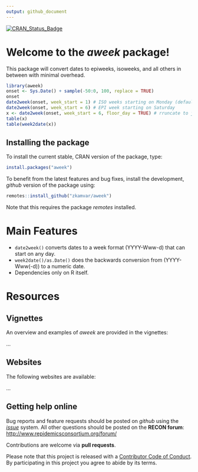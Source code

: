 ```yaml
---
output: github_document
---
```


[![CRAN_Status_Badge](http://www.r-pkg.org/badges/version/aweek)](https://cran.r-project.org/package=aweek)

# Welcome to the *aweek* package!

This package will convert dates to epiweeks, isoweeks, and all others in between
with minimal overhead.

```r

library(aweek)
onset <- Sys.Date() + sample(-50:0, 100, replace = TRUE)
onset
date2week(onset, week_start = 1) # ISO weeks starting on Monday (default)
date2week(onset, week_start = 6) # EPI week starting on Saturday
x <- date2week(onset, week_start = 6, floor_day = TRUE) # rruncate to just the weeks
table(x)
table(week2date(x))
```


## Installing the package

To install the current stable, CRAN version of the package, type:

```r
install.packages("aweek")
```

To benefit from the latest features and bug fixes, install the development, *github* version of the package using:

```r
remotes::install_github("zkamvar/aweek")
```

Note that this requires the package *remotes* installed.


# Main Features

 - `date2week()` converts dates to a week format (YYYY-Www-d) that can start on 
   any day. 
 - `week2date()/as.Date()` does the backwards conversion from (YYYY-Www(-d)) to
   a numeric date. 
 - Dependencies only on R itself.


# Resources

## Vignettes

An overview and examples of *aweek* are provided in the vignettes:

...

## Websites

The following websites are available:

...

## Getting help online

Bug reports and feature requests should be posted on *github* using the [*issue*](http://github.com/reconhub/aweek/issues) system. All other questions should be posted on the **RECON forum**: <br>
[http://www.repidemicsconsortium.org/forum/](http://www.repidemicsconsortium.org/forum/)

Contributions are welcome via **pull requests**.

Please note that this project is released with a [Contributor Code of Conduct](CONDUCT.md). By participating in this project you agree to abide by its terms.

